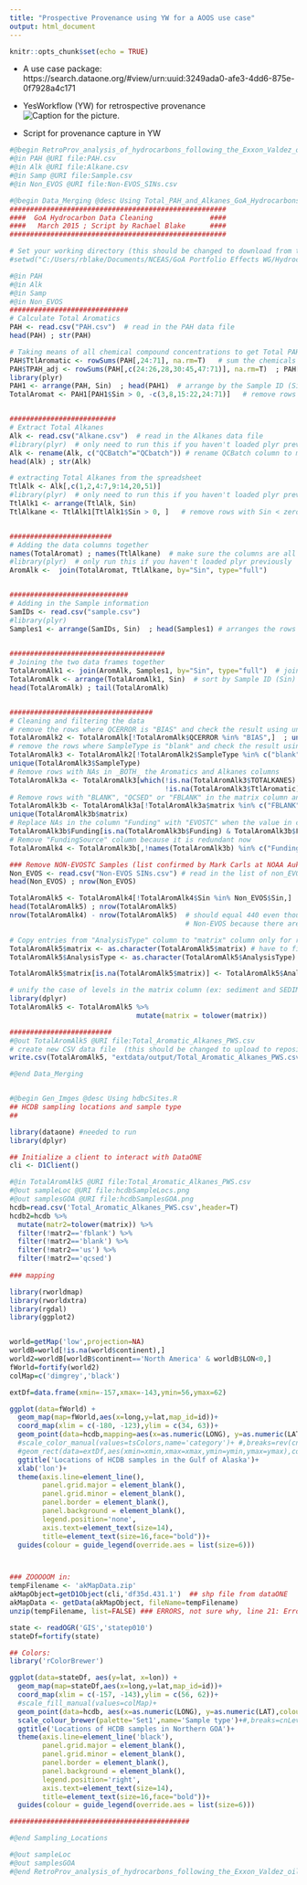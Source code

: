 ```yaml
---
title: "Prospective Provenance using YW for a AOOS use case"
output: html_document
---
```


```r
knitr::opts_chunk$set(echo = TRUE)
```
* A use case package: https://search.dataone.org/#view/urn:uuid:3249ada0-afe3-4dd6-875e-0f7928a4c171

* YesWorkflow (YW) for retrospective provenance
![Caption for the picture.](retro_prov_YW_AOOS.png)

* Script for provenance capture in YW
```r
#@begin RetroProv_analysis_of_hydrocarbons_following_the_Exxon_Valdez_oil_spill_GOA
#@in PAH @URI file:PAH.csv
#@in Alk @URI file:Alkane.csv
#@in Samp @URI file:Sample.csv
#@in Non_EVOS @URI file:Non-EVOS_SINs.csv

#@begin Data_Merging @desc Using Total_PAH_and_Alkanes_GoA_Hydrocarbons_Clean.R
#####################################################
####  GoA Hydrocarbon Data Cleaning              ####
####   March 2015 ; Script by Rachael Blake      ####
#####################################################

# Set your working directory (this should be changed to download from the repository later)
#setwd("C:/Users/rblake/Documents/NCEAS/GoA Portfolio Effects WG/Hydrocarbon Data")

#@in PAH
#@in Alk
#@in Samp
#@in Non_EVOS
#############################
# Calculate Total Aromatics  
PAH <- read.csv("PAH.csv")  # read in the PAH data file
head(PAH) ; str(PAH)

# Taking means of all chemical compound concentrations to get Total PAHs
PAH$TtlAromatic <- rowSums(PAH[,24:71], na.rm=T)   # sum the chemicals across rows
PAH$TPAH_adj <- rowSums(PAH[,c(24:26,28,30:45,47:71)], na.rm=T)  ; PAH[c(25:50),]  # sum different chemicals across rows
library(plyr) 
PAH1 <- arrange(PAH, Sin)  ; head(PAH1)  # arrange by the Sample ID (Sin)
TotalAromat <- PAH1[PAH1$Sin > 0, -c(3,8,15:22,24:71)]   # remove rows with Sin < zero and individual compound columns


##########################
# Extract Total Alkanes
Alk <- read.csv("Alkane.csv")  # read in the Alkanes data file
#library(plyr)  # only need to run this if you haven't loaded plyr previously
Alk <- rename(Alk, c("QCBatch"="QCbatch")) # rename QCBatch column to match QCbatch column from PAH table
head(Alk) ; str(Alk)

# extracting Total Alkanes from the spreadsheet
TtlAlk <- Alk[,c(1,2,4:7,9:14,20,51)]   
#library(plyr)  # only need to run this if you haven't loaded plyr previously
TtlAlk1 <- arrange(TtlAlk, Sin)
TtlAlkane <- TtlAlk1[TtlAlk1$Sin > 0, ]   # remove rows with Sin < zero 


#########################
# Adding the data columns together
names(TotalAromat) ; names(TtlAlkane)  # make sure the columns are all named the same
#library(plyr)  # only run this if you haven't loaded plyr previously
AromAlk <-  join(TotalAromat, TtlAlkane, by="Sin", type="full")


#############################
# Adding in the Sample information 
SamIDs <- read.csv("sample.csv")
#library(plyr)
Samples1 <- arrange(SamIDs, Sin)  ; head(Samples1) # arranges the rows by Sample ID 
  

######################################
# Joining the two data frames together
TotalAromAlk1 <- join(AromAlk, Samples1, by="Sin", type="full")  # join data frames
TotalAromAlk <- arrange(TotalAromAlk1, Sin)  # sort by Sample ID (Sin)
head(TotalAromAlk) ; tail(TotalAromAlk)


###################################
# Cleaning and filtering the data
# remove the rows where QCERROR is "BIAS" and check the result using unique()
TotalAromAlk2 <- TotalAromAlk[!TotalAromAlk$QCERROR %in% "BIAS",]  ; unique(TotalAromAlk2$QCERROR)
# remove the rows where SampleType is "blank" and check the result using unique()
TotalAromAlk3 <- TotalAromAlk2[!TotalAromAlk2$SampleType %in% c("blank","BLANK","SPIKE"),] 
unique(TotalAromAlk3$SampleType)
# Remove rows with NAs in _BOTH_ the Aromatics and Alkanes columns
TotalAromAlk3a <- TotalAromAlk3[which(!is.na(TotalAromAlk3$TOTALKANES) | 
                                      !is.na(TotalAromAlk3$TtlAromatic)),]
# Remove rows with "BLANK", "QCSED" or "FBLANK" in the matrix column and check the result using unique()
TotalAromAlk3b <- TotalAromAlk3a[!TotalAromAlk3a$matrix %in% c("FBLANK","BLANK","QCSED"),]
unique(TotalAromAlk3b$matrix)
# Replace NAs in the column "Funding" with "EVOSTC" when the value in column "FundingSource" is "EVOSTC"
TotalAromAlk3b$Funding[is.na(TotalAromAlk3b$Funding) & TotalAromAlk3b$FundingSource=="EVOSTC"] <- "EVOSTC"
# Remove "FundingSource" column because it is redundant now
TotalAromAlk4 <- TotalAromAlk3b[,!names(TotalAromAlk3b) %in% c("FundingSource")]

### Remove NON-EVOSTC Samples (list confirmed by Mark Carls at NOAA Auk Bay Lab)
Non_EVOS <- read.csv("Non-EVOS SINs.csv") # read in the list of non_EVOS Sample ID numbers
head(Non_EVOS) ; nrow(Non_EVOS)

TotalAromAlk5 <- TotalAromAlk4[!TotalAromAlk4$Sin %in% Non_EVOS$Sin,]
head(TotalAromAlk5) ; nrow(TotalAromAlk5)
nrow(TotalAromAlk4) - nrow(TotalAromAlk5)  # should equal 440 even though there are 390 rows in
                                           # Non-EVOS because there are duplicates!!!

# Copy entries from "AnalysisType" column to "matrix" column only for rows with NA in matrix column
TotalAromAlk5$matrix <- as.character(TotalAromAlk5$matrix) # have to first make these columns character strings
TotalAromAlk5$AnalysisType <- as.character(TotalAromAlk5$AnalysisType)

TotalAromAlk5$matrix[is.na(TotalAromAlk5$matrix)] <- TotalAromAlk5$AnalysisType[is.na(TotalAromAlk5$matrix)] 

# unify the case of levels in the matrix column (ex: sediment and SEDIMENT)
library(dplyr)
TotalAromAlk5 <- TotalAromAlk5 %>%
                               mutate(matrix = tolower(matrix)) 

#########################
#@out TotalAromAlk5 @URI file:Total_Aromatic_Alkanes_PWS.csv
# create new CSV data file  (this should be changed to upload to repository later)
write.csv(TotalAromAlk5, "extdata/output/Total_Aromatic_Alkanes_PWS.csv", row.names=F)

#@end Data_Merging


#@begin Gen_Imges @desc Using hdbcSites.R
## HCDB sampling locations and sample type
## 

library(dataone) #needed to run
library(dplyr)

## Initialize a client to interact with DataONE
cli <- D1Client()

#@in TotalAromAlk5 @URI file:Total_Aromatic_Alkanes_PWS.csv
#@out sampleLoc @URI file:hcdbSampleLocs.png
#@out samplesGOA @URI file:hcdbSamplesGOA.png
hcdb=read.csv('Total_Aromatic_Alkanes_PWS.csv',header=T)
hcdb2=hcdb %>%
  mutate(matr2=tolower(matrix)) %>%
  filter(!matr2=='fblank') %>%
  filter(!matr2=='blank') %>%
  filter(!matr2=='us') %>%
  filter(!matr2=='qcsed')
  
### mapping

library(rworldmap)
library(rworldxtra)
library(rgdal)
library(ggplot2)


world=getMap('low',projection=NA)
worldB=world[!is.na(world$continent),]
world2=worldB[worldB$continent=='North America' & worldB$LON<0,]
fWorld=fortify(world2)
colMap=c('dimgrey','black')

extDf=data.frame(xmin=-157,xmax=-143,ymin=56,ymax=62)

ggplot(data=fWorld) +
  geom_map(map=fWorld,aes(x=long,y=lat,map_id=id))+
  coord_map(xlim = c(-180, -123),ylim = c(34, 63))+ 
  geom_point(data=hcdb,mapping=aes(x=as.numeric(LONG), y=as.numeric(LAT),colour=matr2),size=1,alpha=0.7, shape=20) +
  #scale_color_manual(values=tsColors,name='category')+ #,breaks=rev(cnLevels),labels=rev(cnLevels)
  #geom_rect(data=extDf,aes(xmin=xmin,xmax=xmax,ymin=ymin,ymax=ymax),color='gray53',fill=NULL,lwd=0.5,alpha=0.75)+
  ggtitle('Locations of HCDB samples in the Gulf of Alaska')+
  xlab('lon')+
  theme(axis.line=element_line(),
        panel.grid.major = element_blank(),
        panel.grid.minor = element_blank(),
        panel.border = element_blank(),
        panel.background = element_blank(),
        legend.position='none',
        axis.text=element_text(size=14),
        title=element_text(size=16,face="bold"))+
  guides(colour = guide_legend(override.aes = list(size=6)))



### ZOOOOOM in:
tempFilename <- 'akMapData.zip'
akMapObject=getD1Object(cli,'df35d.431.1')  ## shp file from dataONE
akMapData <- getData(akMapObject, fileName=tempFilename)
unzip(tempFilename, list=FALSE) ### ERRORS, not sure why, line 21: Error in name == "GADM" : comparison (1) is possible only for atomic and list types

state <- readOGR('GIS','statep010')
stateDf=fortify(state)

## Colors:
library('rColorBrewer')

ggplot(data=stateDf, aes(y=lat, x=lon)) +
  geom_map(map=stateDf,aes(x=long,y=lat,map_id=id))+
  coord_map(xlim = c(-157, -143),ylim = c(56, 62))+ 
  #scale_fill_manual(values=colMap)+
  geom_point(data=hcdb, aes(x=as.numeric(LONG), y=as.numeric(LAT),colour=matrix), size=2, shape=20,alpha=0.75) + 
  scale_colour_brewer(palette='Set1',name='Sample type')+#,breaks=cnLevels,labels=cnLevels
  ggtitle('Locations of HCDB samples in Northern GOA')+
  theme(axis.line=element_line('black'),
        panel.grid.major = element_blank(),
        panel.grid.minor = element_blank(),
        panel.border = element_blank(),
        panel.background = element_blank(),
        legend.position='right',
        axis.text=element_text(size=14),
        title=element_text(size=16,face="bold"))+
  guides(colour = guide_legend(override.aes = list(size=6)))

############################################

#@end Sampling_Locations

#@out sampleLoc
#@out samplesGOA
#@end RetroProv_analysis_of_hydrocarbons_following_the_Exxon_Valdez_oil_spill_GOA
```

